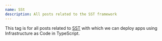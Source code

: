 ```yaml
---
name: SSt
description: All posts related to the SST framework
---
```


This tag is for all posts related to [SST](https://sst.dev/) with which we can deploy apps using Infrastructure as Code in TypeScript.
